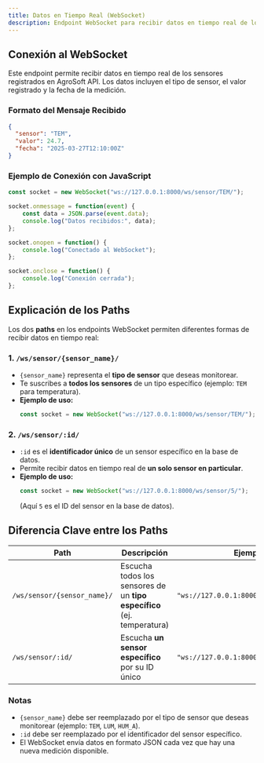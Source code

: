 ```yaml
---
title: Datos en Tiempo Real (WebSocket)
description: Endpoint WebSocket para recibir datos en tiempo real de los sensores en AgroSoft API
---
```



<ApiBaseBanner 
  method="Ws" 
  path="/ws/sensor/{sensor_name}/" 
  baseUrl="ws://127.0.0.1:8000" 
/>
<ApiBaseBanner 
  method="Ws" 
  path="/ws/sensor/:id/" 
  baseUrl="ws://127.0.0.1:8000" 
/>

## Conexión al WebSocket

Este endpoint permite recibir datos en tiempo real de los sensores 
registrados en AgroSoft API. Los datos incluyen el tipo de sensor, 
el valor registrado y la fecha de la medición.

### Formato del Mensaje Recibido

```json
{
  "sensor": "TEM",
  "valor": 24.7,
  "fecha": "2025-03-27T12:10:00Z"
}
```

### Ejemplo de Conexión con JavaScript

```javascript
const socket = new WebSocket("ws://127.0.0.1:8000/ws/sensor/TEM/");

socket.onmessage = function(event) {
    const data = JSON.parse(event.data);
    console.log("Datos recibidos:", data);
};

socket.onopen = function() {
    console.log("Conectado al WebSocket");
};

socket.onclose = function() {
    console.log("Conexión cerrada");
};
```

## Explicación de los Paths

Los dos **paths** en los endpoints WebSocket permiten diferentes formas de recibir datos en tiempo real:

### 1. `/ws/sensor/{sensor_name}/`
- `{sensor_name}` representa el **tipo de sensor** que deseas monitorear.
- Te suscribes a **todos los sensores** de un tipo específico (ejemplo: `TEM` para temperatura).
- **Ejemplo de uso:**
  ```javascript
  const socket = new WebSocket("ws://127.0.0.1:8000/ws/sensor/TEM/");
  ```

### 2. `/ws/sensor/:id/`
- `:id` es el **identificador único** de un sensor específico en la base de datos.
- Permite recibir datos en tiempo real de **un solo sensor en particular**.
- **Ejemplo de uso:**
  ```javascript
  const socket = new WebSocket("ws://127.0.0.1:8000/ws/sensor/5/");
  ```
  (Aquí `5` es el ID del sensor en la base de datos).

## Diferencia Clave entre los Paths

| Path | Descripción | Ejemplo |
|------|------------|---------|
| `/ws/sensor/{sensor_name}/` | Escucha todos los sensores de un **tipo específico** (ej. temperatura) | `"ws://127.0.0.1:8000/ws/sensor/TEM/"` |
| `/ws/sensor/:id/` | Escucha **un sensor específico** por su ID único | `"ws://127.0.0.1:8000/ws/sensor/5/"` |

### Notas
- `{sensor_name}` debe ser reemplazado por el tipo de sensor que deseas monitorear (ejemplo: `TEM`, `LUM`, `HUM_A`).
- `:id` debe ser reemplazado por el identificador del sensor específico.
- El WebSocket envía datos en formato JSON cada vez que hay una nueva medición disponible.